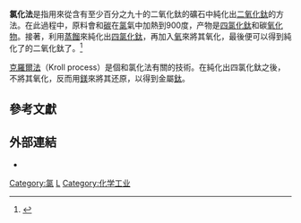 '''氯化法'''是指用來從含有至少百分之九十的二氧化鈦的礦石中純化出[[二氧化鈦|二氧化鈦]]的方法。在此過程中，原料會和[[碳|碳]]在[[氯|氯]]氣中加熱到900度，产物是[[四氯化鈦|四氯化鈦]]和碳[[氧化物|氧化物]]。接著，利用[[蒸餾|蒸餾]]來純化出[[四氯化鈦|四氯化鈦]]，再加入[[氧|氧]]來將其氧化，最後便可以得到純化了的二氧化鈦了。<ref>{{cite web | publisher = Millennium Inorganic Chemicals | title = Titanium Dioxide Manufacturing Processes | url = http://www.millenniumchem.com/Products+and+Services/Products+by+Type/Titanium+Dioxide+-+Paint+and+Coatings/r_TiO2+Fundamentals/Titanium+Dioxide+Manufacturing+Processes_EN.htm | accessdate = 2007-09-05 | deadurl = yes | archiveurl = https://web.archive.org/web/20070814123315/http://www.millenniumchem.com/Products+and+Services/Products+by+Type/Titanium+Dioxide+-+Paint+and+Coatings/r_TiO2+Fundamentals/Titanium+Dioxide+Manufacturing+Processes_EN.htm | archivedate = 2007-08-14 }}</ref>

[[克羅爾法|克羅爾法]]（Kroll process）是個和氯化法有關的技術。在純化出四氯化鈦之後，不將其氧化，反而用[[鎂|鎂]]來將其还原，以得到金屬[[鈦|鈦]]。

==參考文獻==
<references/>

==外部連結==
* {{cite web | title = Chloride Process | publisher = KRONOS Worldwide, Inc. | url = http://www.kronos.de/khome.nsf/ChlorideProcess?OpenPage | accessdate = 2007-09-05 | archive-url = https://web.archive.org/web/20071009113749/http://www.kronos.de/khome.nsf/ChlorideProcess?OpenPage | archive-date = 2007-10-09 | dead-url = yes }}

{{chem-stub}}
[[Category:氯|Category:氯]]
[[Category:化学反应|L]]
[[Category:化学工业|Category:化学工业]]